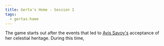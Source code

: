```yaml
---
title: Gerta's Home - Session 1
tags:
  - gertas-home
---
```


The game starts out after the events that led to
[Avis Savoy's](../../characters/avis-savoy.mdx) acceptance of her celestial
heritage. During this time,
